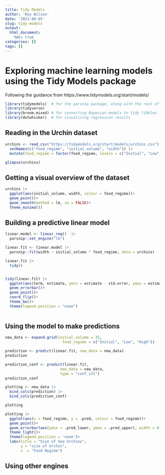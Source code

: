 ```yaml
---
title: Tidy Models
author: 'Roy Wilson'
date: '2021-08-05'
slug: tidy-models
output: 
  html_document:
    toc: true
categories: []
tags: []
---
```


# Exploring machine learning models using the Tidy Models package

\tableofcontents

Following the guidance from https://www.tidymodels.org/start/models/

```r
library(tidymodels)  # for the parsnip package, along with the rest of tidymodels
library(tidyverse)       
library(broom.mixed) # for converting Bayesian models to tidy tibbles
library(dotwhisker)  # for visualizing regression results


```

## Reading in the Urchin dataset

```r
urchins <- read_csv("https://tidymodels.org/start/models/urchins.csv")  |>  
  setNames(c("food_regime", "initial_volume", "width")) |>  
  mutate(food_regime = factor(food_regime, levels = c("Initial", "Low", "High")))

glimpse(urchins)
```
## Getting a visual overview of the dataset

```r
urchins |> 
  ggplot(aes(initial_volume, width, colour = food_regime))+
  geom_point()+
  geom_smooth(method = lm, se = FALSE)+
  theme_minimal()
```

## Building a predictive linear model

```r
linear.model <- linear_reg()  |>  
  parsnip::set_engine("lm")

linear.fit <- linear.model |> 
  parsnip::fit(width ~ initial_volume * food_regime, data = urchins)

linear.fit |> 
  tidy()


tidy(linear.fit) |> 
  ggplot(aes(term, estimate, ymin = estimate - std.error, ymax = estimate + std.error, colour = term)) +
  geom_errorbar()+
  geom_point()+
  coord_flip()+
  theme_bw()+
  theme(legend.position = "none")
  
```

## Using the model to make predictions

```r
new_data <- expand.grid(initial_volume = 35, 
                          food_regime = c("Initial", "Low", "High"))

prediction <- predict(linear.fit, new_data = new_data)
prediction
```
```r
prediction_conf <- predict(linear.fit, 
                         new_data = new_data, 
                         type = "conf_int")
prediction_conf
```
```r
plotting <- new_data |> 
  bind_cols(prediction) |> 
  bind_cols(prediction_conf)

plotting

plotting |> 
  ggplot(aes(x = food_regime, y = .pred, colour = food_regime))+
  geom_point()+
  geom_errorbar(aes(ymin = .pred_lower, ymax = .pred_upper), width = 0.3)+
  theme_light()+
  theme(legend.position = 'none')+
  labs(title = "Size of Sea Urchins",
       y = "size of Urchin",
       x  = "Food Regime")
```

## Using other engines

```r

```




